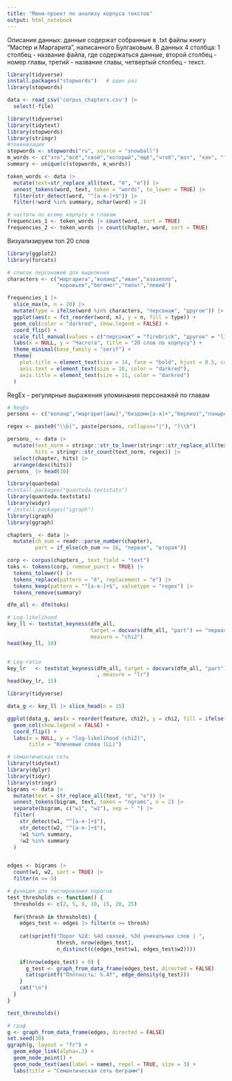 ```yaml
---
title: "Мини-проект по анализу корпуса текстов"
output: html_notebook
---
```


Описание данных: данные содержат собранные в .txt файлы книгу "Мастер и Маргарита", написанного Булгаковым. В данных 4 столбца: 1 столбец - название файла, где содержаться данные, второй столбец - номер главы, третий - название главы, четвертый столбец - текст.

```r
library(tidyverse)
install.packages("stopwords")   # один раз
library(stopwords)

data <- read_csv('corpus_chapters.csv') |> 
  select(-file) 

```

```r
library(tidyverse)
library(tidytext)
library(stopwords)  
library(stringr)
#токенизация
stopwords <- stopwords("ru", source = "snowball")
m_words <- c("это","всё","свой","который","ещё","чтоб","вот", "как", "то","тут","или","того","этот","тот")
summary <- unique(c(stopwords, m_words))

token_words <- data |>
  mutate(text=str_replace_all(text, "ё", "е")) |>
  unnest_tokens(word, text, token = "words", to_lower = TRUE) |>
  filter(str_detect(word, "^[а-я-]+$")) |>    
  filter(!word %in% summary, nchar(word) > 2)

# частоты по всему корпусу и главам
frequencies_1 <- token_words |> count(word, sort = TRUE)
frequencies_2 <- token_words |> count(chapter, word, sort = TRUE)
```

Визуализируем топ 20 слов
```r
library(ggplot2)
library(forcats)

# список персонажей для выделения
characters <- c("маргарита","воланд","иван","азазелло",
                "коровьев","бегемот","пилат","левий")

frequencies_1 |>
  slice_max(n, n = 20) |>
  mutate(type = ifelse(word %in% characters, "персонаж", "другое")) |>
  ggplot(aes(x = fct_reorder(word, n), y = n, fill = type)) +
  geom_col(color = "darkred", show.legend = FALSE) +
  coord_flip() +
  scale_fill_manual(values = c("персонаж" = "firebrick", "другое" = "lightcoral")) +
  labs(x = NULL, y = "Частота", title = "20 слов по корпусу") +
  theme_minimal(base_family = "serif") +
  theme(
    plot.title = element_text(size = 14, face = "bold", hjust = 0.5, color = "darkred"),
    axis.text = element_text(size = 10, color = "darkred"),
    axis.title = element_text(size = 11, color = "darkred")
  )
```


RegEx - регулярные выражения упоминания персонажей по главам
```r
# RegEx
persons <- c("воланд","маргарит[аиы]","бездомн[а-я]+","берлиоз","понырев","пилат","левий","азазелло","бегемот")

regex <- paste0("\\b(", paste(persons, collapse="|"), ")\\b")

persons_ <- data |>
  mutate(text_norm = stringr::str_to_lower(stringr::str_replace_all(text, "ё","е")),
         hits = stringr::str_count(text_norm, regex)) |>
  select(chapter, hits) |>
  arrange(desc(hits))
persons_ |> head(10)

```
```r
library(quanteda)
#install.packages("quanteda.textstats")
library(quanteda.textstats)
library(widyr)
# install.packages("igraph")
library(igraph)
library(ggraph)

chapters_ <- data |>
  mutate(ch_num = readr::parse_number(chapter),
         part = if_else(ch_num <= 16, "первая", "вторая"))

corp <- corpus(chapters_, text_field = "text")
toks <- tokens(corp, remove_punct = TRUE) |>
  tokens_tolower() |>
  tokens_replace(pattern = "ё", replacement = "е") |>
  tokens_keep(pattern = "^[а-я-]+$", valuetype = "regex") |> 
  tokens_remove(summary)

dfm_all <- dfm(toks)

# Log-likelihood 
key_ll <- textstat_keyness(dfm_all, 
                           target = docvars(dfm_all, "part") == "первая", 
                           measure = "chi2")
head(key_ll, 10)


# Log-ratio 
key_lr   <- textstat_keyness(dfm_all, target = docvars(dfm_all, "part") == "первая"
                             , measure = "lr")
head(key_lr, 15)
```

```r
library(tidyverse)

data_g <- key_ll |> slice_head(n = 15)

ggplot(data_g, aes(x = reorder(feature, chi2), y = chi2, fill = ifelse(n_target > n_reference, "первая", "Вторая"))) +
  geom_col(show.legend = FALSE) +
  coord_flip() +
  labs(x = NULL, y = "log-likelihood (chi2)",
       title = "Ключевые слова (LL)")

```



```r
# семантическая сеть
library(tidytext)
library(dplyr)
library(tidyr)
library(stringr)
bigrams <- data |>
  mutate(text = str_replace_all(text, "ё", "е")) |>
  unnest_tokens(bigram, text, token = "ngrams", n = 2) |>
  separate(bigram, c("w1", "w2"), sep = " ") |>
  filter(
    str_detect(w1, "^[а-я-]+$"),
    str_detect(w2, "^[а-я-]+$"),
    !w1 %in% summary,
    !w2 %in% summary
  )


edges <- bigrams |>
  count(w1, w2, sort = TRUE) |>
  filter(n >= 5)   

# функция для тестирования порогов
test_thresholds <- function() {
  thresholds <- c(2, 5, 8, 10, 15, 20, 25)
  
  for(thresh in thresholds) {
    edges_test <- edges |> filter(n >= thresh)
    
    cat(sprintf("Порог %2d: %4d связей, %3d уникальных слов | ",
                thresh, nrow(edges_test), 
                n_distinct(c(edges_test$w1, edges_test$w2))))
    
    if(nrow(edges_test) > 0) {
      g_test <- graph_from_data_frame(edges_test, directed = FALSE)
      cat(sprintf("Плотность: %.4f", edge_density(g_test)))
    }
    cat("\n")
  }
}

test_thresholds()

# граф 
g <- graph_from_data_frame(edges, directed = FALSE)
set.seed(30)
ggraph(g, layout = "fr") +
  geom_edge_link(alpha=.3) +
  geom_node_point() +
  geom_node_text(aes(label = name), repel = TRUE, size = 3) +
  labs(title = "Семантическая сеть биграмм")

```


